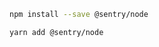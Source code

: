 ```bash {tabTitle:npm}
npm install --save @sentry/node
```

```bash {tabTitle:Yarn}
yarn add @sentry/node
```